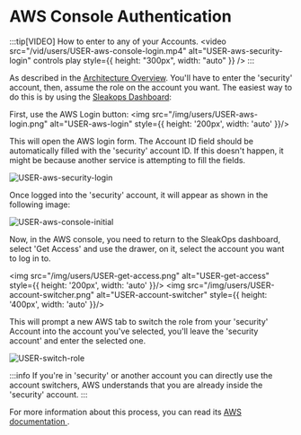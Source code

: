
# AWS Console Authentication

:::tip[VIDEO] How to enter to any of your Accounts.
<Zoom overlayBgColorEnd="rgba(255, 255, 255, 0.8)">
  <video
    src="/vid/users/USER-aws-console-login.mp4"
    alt="USER-aws-security-login"
    controls play
    style={{ height: "300px", width: "auto" }}
  />
</Zoom>
:::

As described in the [Architecture Overview](/provider/accounts). You'll have to enter the 'security' account, then, assume the role on the account you want. The easiest way to do this is by using the [Sleakops Dashboard](https://console.sleakops.com/):

First, use the AWS Login button:
<Zoom overlayBgColorEnd="rgba(255, 255, 255, 0.8)">
  <img src="/img/users/USER-aws-login.png" alt="USER-aws-login" style={{ height: '200px', width: 'auto' }}/>
</Zoom>

This will open the AWS login form. The Account ID field should be automatically filled with the 'security' account ID. If this doesn't happen, it might be because another service is attempting to fill the fields.

<Zoom overlayBgColorEnd="rgba(255, 255, 255, 0.8)">
  <img
    src="/img/users/USER-aws-security-login.png"
    alt="USER-aws-security-login"
    style={{ height: "300px", width: "auto" }}
  />
</Zoom>


Once logged into the 'security' account, it will appear as shown in the following image:

<Zoom overlayBgColorEnd="rgba(255, 255, 255, 0.8)">
  <img
    src="/img/users/USER-aws-console-initial.png"
    alt="USER-aws-console-initial"
  />
</Zoom>


Now, in the AWS console, you need to return to the SleakOps dashboard, select 'Get Access' and use the drawer, on it, select the account you want to log in to.

<img src="/img/users/USER-get-access.png" alt="USER-get-access"  style={{ height: '200px', width: 'auto' }}/>
<img src="/img/users/USER-account-switcher.png" alt="USER-account-switcher"  style={{ height: '400px', width: 'auto' }}/>


This will prompt a new AWS tab to switch the role from your 'security' Account into the account you've selected, you'll leave the 'security account' and enter the selected one. 

<Zoom overlayBgColorEnd="rgba(255, 255, 255, 0.8)">
  <img
    src="/img/users/USER-switch-role.png"
    alt="USER-switch-role"
    style={{ height: "250px", width: "auto" }}
  />
</Zoom>

:::info
If you're in 'security' or another account you can directly use the account switchers, AWS understands that you are already inside the 'security' account.
:::

For more information about this process, you can read its [AWS documentation <FiExternalLink/>](https://docs.aws.amazon.com/IAM/latest/UserGuide/id_roles_use_switch-role-console.html).
